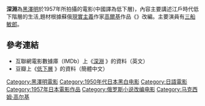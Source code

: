 {{多個問題|
{{unreferenced|time=2017-03-27T01:54:39+00:00}}
{{Expand language|time=2017-03-26T17:35:50+00:00}}
}}
'''深淵'''為[[黑澤明|黑澤明]]於1957年所拍攝的電影(中國譯為低下層)，內容主要講述江戶時代低下階層的生活,題材根據蘇俄[[現實主義|現實主義]]作家[[马克西姆·高尔基|高爾基]]作品《{{tsl|ru|На дне|在底層}}》改編。主要演員有[[三船敏郎|三船敏郎]]。

== 參考連結 ==
* 互聯網電影數據庫（IMDb）上《[http://www.imdb.com/title/tt0050330/ 深淵] {{Wayback|url=http://www.imdb.com/title/tt0050330/ |date=20201109015452 }}》的資料（英文）
* 豆瓣上《[https://movie.douban.com/subject/1297331/ 低下層] {{Wayback|url=https://movie.douban.com/subject/1297331/ |date=20190610100843 }}》的資料（簡體中文）

{{黑澤明監督作品}}
[[Category:黑澤明電影|Category:黑澤明電影]]
[[Category:1950年代日本黑白电影|Category:1950年代日本黑白电影]]
[[Category:日語電影|Category:日語電影]]
[[Category:1957年日本電影作品|Category:1957年日本電影作品]]
[[Category:俄罗斯小说改编电影|Category:俄罗斯小说改编电影]]
[[Category:马克西姆·高尔基|Category:马克西姆·高尔基]]